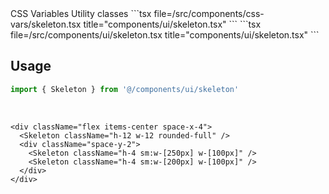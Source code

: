 <Tabs defaultValue="css-vars" className="w-full">
  <TabsList className="grid w-full grid-cols-2">
    <TabsTrigger value="css-vars">CSS Variables</TabsTrigger>
    <TabsTrigger value="util">Utility classes</TabsTrigger>
  </TabsList>
  <TabsContent value="css-vars">
    ```tsx file=<rootDir>/src/components/css-vars/skeleton.tsx title="components/ui/skeleton.tsx"
    ```
  </TabsContent>
  <TabsContent value="util">
    ```tsx file=<rootDir>/src/components/ui/skeleton.tsx title="components/ui/skeleton.tsx"
    ```
  </TabsContent>
</Tabs>

<br />

## Usage

```ts
import { Skeleton } from '@/components/ui/skeleton'
```

<br />

```tsx
<div className="flex items-center space-x-4">
  <Skeleton className="h-12 w-12 rounded-full" />
  <div className="space-y-2">
    <Skeleton className="h-4 sm:w-[250px] w-[100px]" />
    <Skeleton className="h-4 sm:w-[200px] w-[100px]" />
  </div>
</div>
```